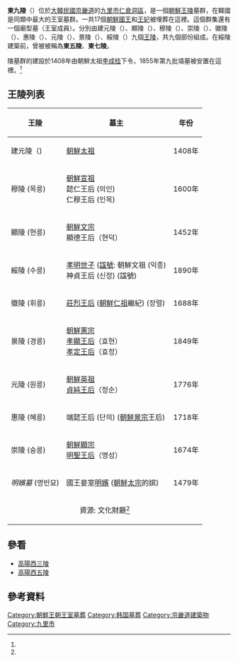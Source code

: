 {{Infobox Historic Site
| name =東九陵
| image = Geonwolleung.JPG
| caption = 建元陵
| location = [[京畿道|京畿道]][[九里市|九里]][[仁倉洞區|仁倉洞區]]東九陵路197號<ref name="CHAKOR" />
| coordinates = {{coord|37.622608|N|127.132075|E|region:KR_type:landmark_scale:5000|display=inline,title}}
| locmapin = 大韓民國
| map_caption = 東九陵
| built = 
| architect=
| architecture=
| area =1,96 km²<ref name="CHAKOR" />
| visitation_num = 
| visitation_year = 
| governing_body =  [[韓國文化財廳|韓國文化財廳]]
| designation1 = WHS
| designation1_date = 2009年 <small>(33屆 [[World_Heritage_Committee|session]])</small>
| designation1_type = 文化
| designation1_criteria = iii, iv, vi
| designation1_number = [http://whc.unesco.org/en/list/1319 1319]
| designation1_free1name = 國家
| designation1_free1value = {{KOR}}
| designation1_free2name = 地區
| designation1_free2value = [[亞洲和太平洋地區世界遺產列表|亞洲和太平洋地區]]
| designation2 = 
| designation2_offname = 
| designation2_date = 
| designation2_number = 
| designation3 = 
| designation3_date =
| designation3_free1name = 
| designation3_free1value = 
| designation4 = 
| designation4_date = 
| designation4_type = 
}}
{{Infobox Korean name
|hanja = {{linktext|東|九|陵}}
|hangul = 동구릉
|rr = Donggureung
|mr = Tongkurŭng
}}

'''東九陵'''（{{lang|ko|'''동구릉'''}}）位於[[大韓民國|大韓民國]][[京畿道|京畿道]]的[[九里市|九里市]][[仁倉洞區|仁倉洞區]]，是一個[[朝鮮王陵|朝鮮王陵]]墓群，在韓國是同類中最大的王室墓群。一共17個[[李氏朝鲜君主列表|朝鮮國王]]和[[朝鮮王朝國王配偶列表|王妃]]被埋葬在這裡。這個群集還有一個廟型墓（王室成員）。分別由建元陵（{{lang|ko|건원릉}}）、顯陵（{{lang|ko|현릉}}）、穆陵（{{lang|ko|목릉}}）、崇陵（{{lang|ko|숭릉}}）、徽陵（{{lang|ko|휘릉}}）、惠陵（{{lang|ko|혜릉}}）、元陵（{{lang|ko|원릉}}）、景陵（{{lang|ko|경릉}}）、綏陵（{{lang|ko|수릉}}）九個[[王陵|王陵]]，共九個部份組成。在綏陵建築前，曾被被稱為'''東五陵'''、'''東七陵'''。

陵墓群的建設於1408年由朝鮮太祖[[李成桂|李成桂]]下令，1855年第九批墳墓被安置在這裡。<ref name="東九陵" />

==王陵列表==
{|class="wikitable"
!王陵!!墓主!!年份
|-
| 建元陵（{{lang|ko|건원릉}})
| [[朝鮮太祖|朝鮮太祖]]
| 1408年
|-
| 穆陵 (목릉)|| [[朝鮮宣祖|朝鮮宣祖]]<br /> 懿仁王后 (의인) <br />仁穆王后 (인목)  || 1600年
|-
| 顯陵 (현릉) || [[朝鮮文宗|朝鮮文宗]] <br />顯德王后（현덕）|| 1452年
|-
| 綏陵 (수릉) || [[孝明世子|孝明世子]] ([[諡號|諡號]]: 朝鮮文祖 (익종) <br /> 神貞王后 (신정) (諡號) || 1890年
|-
| 徽陵 (휘릉) || [[莊烈王后|莊烈王后]] ([[朝鮮仁祖|朝鮮仁祖]]繼紀) (장렬) || 1688年
|-
| 景陵 (경릉) || [[朝鮮憲宗|朝鮮憲宗]]<br /> [[孝顯王后|孝顯王后]]（효현） <br />[[孝定王后|孝定王后]]（효정） || 1849年
|-
| 元陵 (원릉) || [[朝鮮英祖|朝鮮英祖]]<br /> [[貞純王后|貞純王后]]（정순）  || 1776年
|-
| 惠陵 (혜릉) || 端懿王后 (단의) ([[朝鮮景宗|朝鮮景宗]]王后) || 1718年
|-
| 崇陵 (숭릉) || [[朝鮮顯宗|朝鮮顯宗]]<br />[[明聖王后|明聖王后]]（명성）  || 1674年
|-
|''明嬪墓'' (명빈묘)|| 國王妾室[[明嬪金氏_(朝鮮太宗)|明嬪]] ([[朝鮮太宗|朝鮮太宗]]的嫔) || 1479年
|-
|align="center" colspan="4"|資源: 文化財廳<ref name="CHA" />
|}

==參看==
* [[高陽西三陵|高陽西三陵]]
* [[高陽西五陵|高陽西五陵]]

==參考資料==
{{reflist}}


{{李氏朝鮮王陵}}

[[Category:朝鮮王朝王室墓葬|Category:朝鮮王朝王室墓葬]]
[[Category:韩国墓葬|Category:韩国墓葬]]
[[Category:京畿道建築物|Category:京畿道建築物]]
[[Category:九里市|Category:九里市]]